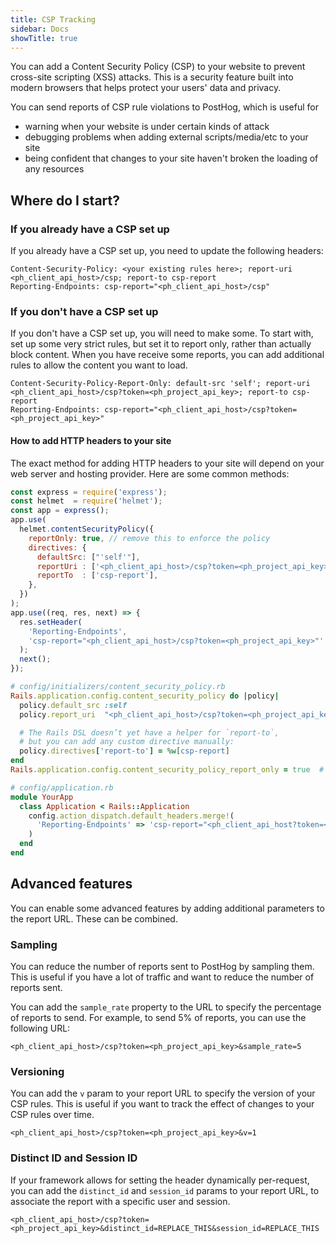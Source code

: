 ```yaml
---
title: CSP Tracking
sidebar: Docs
showTitle: true
---
```


You can add a Content Security Policy (CSP) to your website to prevent cross-site scripting (XSS) attacks.
This is a security feature built into modern browsers that helps protect your users' data and privacy.

You can send reports of CSP rule violations to PostHog, which is useful for
* warning when your website is under certain kinds of attack
* debugging problems when adding external scripts/media/etc to your site
* being confident that changes to your site haven't broken the loading of any resources

## Where do I start?

### If you already have a CSP set up
If you already have a CSP set up, you need to update the following headers:

```http
Content-Security-Policy: <your existing rules here>; report-uri <ph_client_api_host>/csp; report-to csp-report
Reporting-Endpoints: csp-report="<ph_client_api_host>/csp"
```

### If you don't have a CSP set up
If you don't have a CSP set up, you will need to make some. To start with, set up some very strict rules,
but set it to report only, rather than actually block content. When you have receive some reports, you can add additional
rules to allow the content you want to load.

```http
Content-Security-Policy-Report-Only: default-src 'self'; report-uri <ph_client_api_host>/csp?token=<ph_project_api_key>; report-to csp-report
Reporting-Endpoints: csp-report="<ph_client_api_host>/csp?token=<ph_project_api_key>"
```

#### How to add HTTP headers to your site

The exact method for adding HTTP headers to your site will depend on your web server and hosting provider. Here are some common methods:

<MultiLanguage>

```javascript file=Express
const express = require('express');
const helmet  = require('helmet');
const app = express();
app.use(
  helmet.contentSecurityPolicy({
    reportOnly: true, // remove this to enforce the policy
    directives: {
      defaultSrc: ["'self'"],
      reportUri : ['<ph_client_api_host>/csp?token=<ph_project_api_key>'],
      reportTo  : ['csp-report'],
    },
  })
);
app.use((req, res, next) => {
  res.setHeader(
    'Reporting-Endpoints',
    'csp-report="<ph_client_api_host>/csp?token=<ph_project_api_key>"'
  );
  next();
});
```

```ruby file=Rails
# config/initializers/content_security_policy.rb
Rails.application.config.content_security_policy do |policy|
  policy.default_src :self
  policy.report_uri  "<ph_client_api_host>/csp?token=<ph_project_api_key>"

  # The Rails DSL doesn’t yet have a helper for `report-to`,
  # but you can add any custom directive manually:
  policy.directives['report-to'] = %w[csp-report]
end
Rails.application.config.content_security_policy_report_only = true  # remove this to enforce the policy

# config/application.rb
module YourApp
  class Application < Rails::Application
    config.action_dispatch.default_headers.merge!(
      'Reporting-Endpoints' => 'csp-report="<ph_client_api_host?token=<ph_project_api_key>>/csp"'
    )
  end
end
```
</MultiLanguage>

## Advanced features

You can enable some advanced features by adding additional parameters to the report URL. These can be combined.

### Sampling
You can reduce the number of reports sent to PostHog by sampling them. This is useful if you have a lot of traffic and want to reduce the number of reports sent.

You can add the `sample_rate` property to the URL to specify the percentage of reports to send. For example, to send 5% of reports, you can use the following URL:

```http
<ph_client_api_host>/csp?token=<ph_project_api_key>&sample_rate=5
```

### Versioning
You can add the `v` param to your report URL to specify the version of your CSP rules. This is useful if you want to track the effect of changes to your CSP rules over time.

```http
<ph_client_api_host>/csp?token=<ph_project_api_key>&v=1
```


### Distinct ID and Session ID
If your framework allows for setting the header dynamically per-request, you can add the `distinct_id` and `session_id` params to your report URL, to associate the report with a specific user and session.

```http
<ph_client_api_host>/csp?token=<ph_project_api_key>&distinct_id=REPLACE_THIS&session_id=REPLACE_THIS
```
